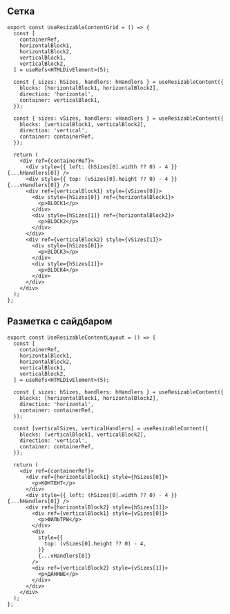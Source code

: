 
## Сетка

```tsx
export const UseResizableContentGrid = () => {
  const [
    containerRef,
    horizontalBlock1,
    horizontalBlock2,
    verticalBlock1,
    verticalBlock2,
  ] = useRefs<HTMLDivElement>(5);

  const { sizes: hSizes, handlers: hHandlers } = useResizableContent({
    blocks: [horizontalBlock1, horizontalBlock2],
    direction: 'horizontal',
    container: verticalBlock1,
  });

  const { sizes: vSizes, handlers: vHandlers } = useResizableContent({
    blocks: [verticalBlock1, verticalBlock2],
    direction: 'vertical',
    container: containerRef,
  });

  return (
    <div ref={containerRef}>
      <div style={{ left: (hSizes[0].width ?? 0) - 4 }} {...hHandlers[0]} />
      <div style={{ top: (vSizes[0].height ?? 0) - 4 }} {...vHandlers[0]} />
      <div ref={verticalBlock1} style={vSizes[0]}>
        <div style={hSizes[0]} ref={horizontalBlock1}>
          <p>BLOCK1</p>
        </div>
        <div style={hSizes[1]} ref={horizontalBlock2}>
          <p>BLOCK2</p>
        </div>
      </div>
      <div ref={verticalBlock2} style={vSizes[1]}>
        <div style={hSizes[0]}>
          <p>BLOCK3</p>
        </div>
        <div style={hSizes[1]}>
          <p>BLOCK4</p>
        </div>
      </div>
    </div>
  );
};
```

<UseResizableContentGrid />

## Разметка с сайдбаром

```tsx
export const UseResizableContentLayout = () => {
  const [
    containerRef,
    horizontalBlock1,
    horizontalBlock2,
    verticalBlock1,
    verticalBlock2,
  ] = useRefs<HTMLDivElement>(5);

  const { sizes: hSizes, handlers: hHandlers } = useResizableContent({
    blocks: [horizontalBlock1, horizontalBlock2],
    direction: 'horizontal',
    container: containerRef,
  });

  const [verticalSizes, verticalHandlers] = useResizableContent({
    blocks: [verticalBlock1, verticalBlock2],
    direction: 'vertical',
    container: containerRef,
  });

  return (
    <div ref={containerRef}>
      <div ref={horizontalBlock1} style={hSizes[0]}>
        <p>КОНТЕНТ</p>
      </div>
      <div style={{ left: (hSizes[0].width ?? 0) - 4 }} {...hHandlers[0]} />
      <div ref={horizontalBlock2} style={hSizes[1]}>
        <div ref={verticalBlock1} style={vSizes[0]}>
          <p>ФИЛЬТРЫ</p>
        </div>
        <div
          style={{
            top: (vSizes[0].height ?? 0) - 4,
          }}
          {...vHandlers[0]}
        />
        <div ref={verticalBlock2} style={vSizes[1]}>
          <p>ДАННЫЕ</p>
        </div>
      </div>
    </div>
  );
};
```

<UseResizableContentLayout />
